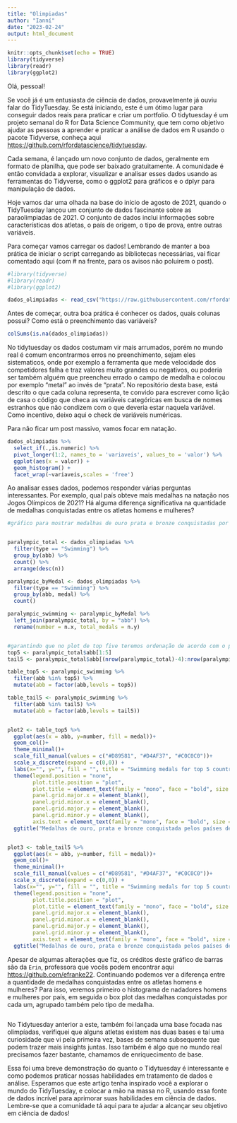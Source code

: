 ```yaml
---
title: "Olimpiadas"
author: "Ianní"
date: "2023-02-24"
output: html_document
---
```


```r
knitr::opts_chunk$set(echo = TRUE)
library(tidyverse)
library(readr)
library(ggplot2)

```

Olá, pessoal!

Se você já é um entusiasta de ciência de dados, provavelmente já ouviu falar do TidyTuesday. Se está iniciando, este é um ótimo lugar para conseguir dados reais para praticar e criar um portfolio. O tidytuesday é um projeto semanal do R for Data Science Community, que tem como objetivo ajudar as pessoas a aprender e praticar a análise de dados em R usando o pacote Tidyverse, conheça aqui <https://github.com/rfordatascience/tidytuesday>. 

Cada semana, é lançado um novo conjunto de dados, geralmente em formato de planilha, que pode ser baixado gratuitamente. A comunidade é então convidada a explorar, visualizar e analisar esses dados usando as ferramentas do Tidyverse, como o ggplot2 para gráficos e o dplyr para manipulação de dados. 

Hoje vamos dar uma olhada na base do início de agosto de 2021, quando o TidyTuesday lançou um conjunto de dados fascinante sobre as paraolimpiadas de 2021. O conjunto de dados inclui informações sobre características dos atletas, o país de origem, o tipo de prova, entre outras variáveis. 

Para começar vamos carregar os dados! Lembrando de manter a boa prática de iniciar o script carregando as bibliotecas necessárias, vai ficar comentado aqui (com # na frente, para os avisos não poluirem o post).
```r
#library(tidyverse)
#library(readr)
#library(ggplot2)

dados_olimpiadas <- read_csv("https://raw.githubusercontent.com/rfordatascience/tidytuesday/master/data/2021/2021-08-03/athletes.csv")

```

Antes de começar, outra boa prática é conhecer os dados, quais colunas possui? Como está o preenchimento das variáveis? 
```r
colSums(is.na(dados_olimpiadas))
```

No tidytuesday os dados costumam vir mais arrumados, porém no mundo real é comum encontrarmos erros no preenchimento, sejam eles sistematicos, onde por exemplo a ferramenta que mede velocidade dos competidores falha e traz valores muito grandes ou negativos, ou poderia ser também alguém que preencheu errado o campo de medalha e colocou por exemplo "metal" ao invés de "prata". No repositório desta base, está descrito o que cada coluna representa, te convido para escrever como lição de casa o código que checa as variáveis categóricas em busca de nomes estranhos que não condizem com o que deveria estar naquela variável. Como incentivo, deixo aqui o check de variáveis numéricas. 

Para não ficar um post massivo, vamos focar em natação.

```r
dados_olimpiadas %>% 
  select_if(.,is.numeric) %>%
  pivot_longer(1:2, names_to = 'variaveis', values_to = 'valor') %>% 
  ggplot(aes(x = valor)) +
  geom_histogram() +
  facet_wrap(~variaveis,scales = 'free')
```


Ao analisar esses dados, podemos responder várias perguntas interessantes. Por exemplo, qual país obteve mais medalhas na natação nos Jogos Olímpicos de 2021? Há alguma diferença significativa na quantidade de medalhas conquistadas entre os atletas homens e mulheres?

```r
#gráfico para mostrar medalhas de ouro prata e bronze conquistadas por cada país


paralympic_total <- dados_olimpiadas %>%
  filter(type == "Swimming") %>%
  group_by(abb) %>%
  count() %>%
  arrange(desc(n))

paralympic_byMedal <- dados_olimpiadas %>%
  filter(type == "Swimming") %>%
  group_by(abb, medal) %>%
  count()

paralympic_swimming <- paralympic_byMedal %>%
  left_join(paralympic_total, by = "abb") %>%
  rename(number = n.x, total_medals = n.y)


#garantindo que no plot de top five teremos ordenação de acordo com o país que ganhou mais 
top5 <- paralympic_total$abb[1:5]
tail5 <- paralympic_total$abb[(nrow(paralympic_total)-4):nrow(paralympic_total)] 

table_top5 <- paralympic_swimming %>% 
  filter(abb %in% top5) %>%
  mutate(abb = factor(abb,levels = top5)) 

table_tail5 <- paralympic_swimming %>% 
  filter(abb %in% tail5) %>%
  mutate(abb = factor(abb,levels = tail5)) 


plot2 <- table_top5 %>% 
  ggplot(aes(x = abb, y=number, fill = medal))+
  geom_col()+
  theme_minimal()+
  scale_fill_manual(values = c("#D89581", "#D4AF37", "#C0C0C0"))+
  scale_x_discrete(expand = c(0,0)) +
  labs(x="", y="", fill = "", title = "Swimming medals for top 5 countries")+
  theme(legend.position = "none",
        plot.title.position = "plot", 
        plot.title = element_text(family = "mono", face = "bold", size = 8),
        panel.grid.major.x = element_blank(), 
        panel.grid.minor.x = element_blank(),
        panel.grid.major.y = element_blank(),
        panel.grid.minor.y = element_blank(), 
        axis.text = element_text(family = "mono", face = "bold", size = 8))+
  ggtitle("Medalhas de ouro, prata e bronze conquistada pelos países de melhor desempenho")


plot3 <- table_tail5 %>% 
  ggplot(aes(x = abb, y=number, fill = medal))+
  geom_col()+
  theme_minimal()+
  scale_fill_manual(values = c("#D89581", "#D4AF37", "#C0C0C0"))+
  scale_x_discrete(expand = c(0,0)) +
  labs(x="", y="", fill = "", title = "Swimming medals for top 5 countries")+
  theme(legend.position = "none",
        plot.title.position = "plot", 
        plot.title = element_text(family = "mono", face = "bold", size = 8),
        panel.grid.major.x = element_blank(), 
        panel.grid.minor.x = element_blank(),
        panel.grid.major.y = element_blank(),
        panel.grid.minor.y = element_blank(), 
        axis.text = element_text(family = "mono", face = "bold", size = 8))+
  ggtitle("Medalhas de ouro, prata e bronze conquistada pelos países de pior desempenho")
```


Apesar de algumas alterações que fiz, os créditos deste gráfico de barras são da `Erin`, professora que vocês podem encontrar aqui <https://github.com/efranke22>. Continuando podemos ver a diferença entre a quantidade de medalhas conquistadas entre os atletas homens e mulheres? Para isso, veremos primeiro o histograma de nadadores homens e mulheres por país, em seguida o box plot das medalhas conquistadas por cada um, agrupado também pelo tipo de medalha.

```r

```

No Tidytuesday anterior a este, também foi lançada uma base focada nas olimpíadas, verifiquei que alguns atletas existem nas duas bases e taí uma curiosidade que vi pela primeira vez, bases de semana subsequente que podem trazer mais insights juntas. Isso também é algo que no mundo real precisamos fazer bastante, chamamos de enriquecimento de base.

Essa foi uma breve demonstração do quanto o Tidytuesday é interessante e como podemos praticar nossas habilidades em tratamento de dados e análise. Esperamos que este artigo tenha inspirado você a explorar o mundo do TidyTuesday, e colocar a mão na massa no R, usando essa fonte de dados incrível para aprimorar suas habilidades em ciência de dados. Lembre-se que a comunidade tá aqui para te ajudar a alcançar seu objetivo em ciência de dados!

